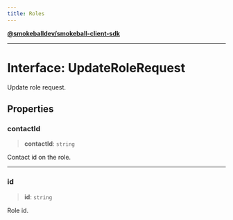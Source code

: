 ```yaml
---
title: Roles
---
```

[**@smokeballdev/smokeball-client-sdk**](./../../../../README)

***

# Interface: UpdateRoleRequest

Update role request.

## Properties

### contactId

> **contactId**: `string`

Contact id on the role.

***

### id

> **id**: `string`

Role id.
